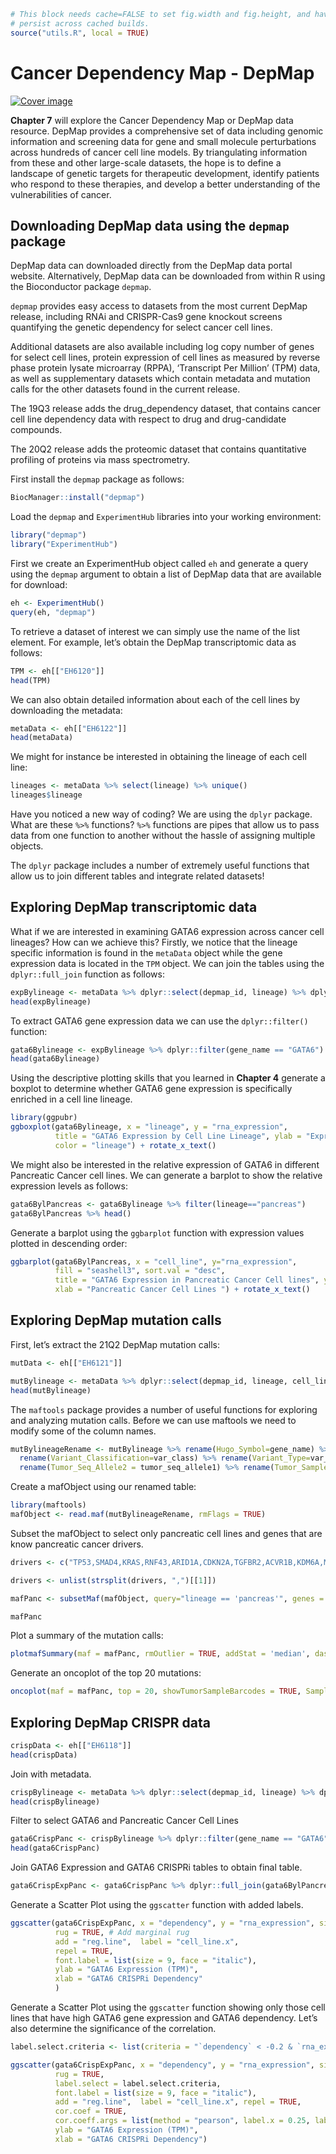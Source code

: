 ```r
# This block needs cache=FALSE to set fig.width and fig.height, and have those
# persist across cached builds.
source("utils.R", local = TRUE)
```

# Cancer Dependency Map  - DepMap

<a href="https://depmap.org/portal/"><img src="./images/depmap_site.png" alt="Cover image" /></a>

**Chapter 7** will explore the Cancer Dependency Map or DepMap data resource. DepMap provides a comprehensive set of data including genomic information and screening data for gene and small molecule perturbations across hundreds of cancer cell line models. By triangulating information from these and other large-scale datasets, the hope is to define a landscape of genetic targets for therapeutic development, identify patients who respond to these therapies, and develop a better understanding of the vulnerabilities of cancer. 

## Downloading DepMap data using the `depmap` package 

DepMap data can downloaded directly from the DepMap data portal website. Alternatively, DepMap data can be downloaded from within R using the Bioconductor package `depmap`. 

`depmap` provides easy access to datasets from the most current DepMap release, including RNAi and CRISPR-Cas9 gene knockout screens quantifying the genetic dependency for select cancer cell lines. 

Additional datasets are also available including log copy number of genes for select cell lines, protein expression of cell lines as measured by reverse phase protein lysate microarray (RPPA), 'Transcript Per Million' (TPM) data, as well as supplementary datasets which contain metadata and mutation calls for the other datasets found in the current release. 

The 19Q3 release adds the drug_dependency dataset, that contains cancer cell line dependency data with respect to drug and drug-candidate compounds. 

The 20Q2 release adds the proteomic dataset that contains quantitative profiling of proteins via mass spectrometry.


First install the `depmap` package as follows:

```r
BiocManager::install("depmap")
```

Load the `depmap` and `ExperimentHub` libraries into your working environment:

```r
library("depmap")
library("ExperimentHub")
```

First we create an ExperimentHub object called `eh` and  generate a query using the `depmap` argument to obtain a list of DepMap data that are available for download:

```r
eh <- ExperimentHub()
query(eh, "depmap")
```

To retrieve a dataset of interest we can simply use the name of the list element. For example, let's obtain the DepMap transcriptomic data as follows:

```r
TPM <- eh[["EH6120"]]
head(TPM)
```

We can also obtain detailed information about each of the cell lines by downloading the metadata:

```r
metaData <- eh[["EH6122"]]
head(metaData)
```


We might for instance be interested in obtaining the lineage of each cell line:

```r
lineages <- metaData %>% select(lineage) %>% unique()
lineages$lineage
```


Have you noticed a new way of coding? We are using the `dplyr` package. What are these `%>%` functions? `%>%` functions are pipes that allow us to pass data from one function to another without the hassle of assigning multiple objects.

The `dplyr` package includes a number of extremely useful functions that allow us to join different tables and integrate related datasets!

## Exploring DepMap transcriptomic data

What if we are interested in examining GATA6 expression across cancer cell lineages? How can we achieve this? Firstly, we notice that the lineage specific information is found in the `metaData` object while the gene expression data is located in the `TPM` object. We can join the tables using the `dplyr::full_join` function as follows:

```r
expBylineage <- metaData %>% dplyr::select(depmap_id, lineage) %>% dplyr::full_join(TPM, by = "depmap_id") 
head(expBylineage)
```

To extract GATA6 gene expression data we can use the `dplyr::filter()` function:
```r
gata6Bylineage <- expBylineage %>% dplyr::filter(gene_name == "GATA6")
head(gata6Bylineage)
```

Using the descriptive plotting skills that you learned in **Chapter 4** generate a boxplot to determine whether GATA6 gene expression is specifically enriched in a cell line lineage.

```r
library(ggpubr)
ggboxplot(gata6Bylineage, x = "lineage", y = "rna_expression",
          title = "GATA6 Expression by Cell Line Lineage", ylab = "Expression (TPM)",
          color = "lineage") + rotate_x_text()
```


We might also be interested in the relative expression of GATA6 in different Pancreatic Cancer cell lines. We can generate a barplot to show the relative expression levels as follows:


```r
gata6BylPancreas <- gata6Bylineage %>% filter(lineage=="pancreas")
gata6BylPancreas %>% head()
```


Generate a barplot using the `ggbarplot` function with expression values plotted in descending order:

```r
ggbarplot(gata6BylPancreas, x = "cell_line", y="rna_expression", 
          fill = "seashell3", sort.val = "desc",
          title = "GATA6 Expression in Pancreatic Cancer Cell lines", ylab = "Expression (TPM)",
          xlab = "Pancreatic Cancer Cell Lines ") + rotate_x_text()
```

## Exploring DepMap mutation calls

First, let's extract the 21Q2 DepMap mutation calls:

```r
mutData <- eh[["EH6121"]]
```


```r
mutBylineage <- metaData %>% dplyr::select(depmap_id, lineage, cell_line_name) %>% dplyr::full_join(mutData, by = "depmap_id") 
head(mutBylineage)
```


The `maftools` package provides a number of useful functions for exploring and analyzing mutation calls. Before we can use maftools we need to modify some of the column names.

```r
mutBylineageRename <- mutBylineage %>% rename(Hugo_Symbol=gene_name) %>% rename(Start_Position=start_pos) %>% rename(End_Position=end_pos) %>%
  rename(Variant_Classification=var_class) %>% rename(Variant_Type=var_type) %>% rename(Reference_Allele=ref_allele) %>% 
  rename(Tumor_Seq_Allele2 = tumor_seq_allele1) %>% rename(Tumor_Sample_Barcode = cell_line_name)
```


Create a mafObject using our renamed table:

```r
library(maftools)
mafObject <- read.maf(mutBylineageRename, rmFlags = TRUE)
```

Subset the mafObject to select only pancreatic cell lines and genes that are know pancreatic cancer drivers.

```r
drivers <- c("TP53,SMAD4,KRAS,RNF43,ARID1A,CDKN2A,TGFBR2,ACVR1B,KDM6A,MLL3,ACVR2A,SMARCA4,MAP2K4,SMAD3,RBM10,SF3B1,MARK2,TGFBR1,SDK2,PBRM1,U2AF1,FBXW7,ATM,TP53BP2,CALD1,BCORL1,FBLN2,PLXNB2,SIN3B,MACF1,DISP2,KALRN,ITPR3,HIVEP1,MYCBP2,NF2,SETD2,SPTB,NBEA,TLE4,JAG1,BRCA1,BRCA2,RPA1,PALB2")

drivers <- unlist(strsplit(drivers, ",")[[1]])

mafPanc <- subsetMaf(mafObject, query="lineage == 'pancreas'", genes = drivers)

mafPanc
```

Plot a summary of the mutation calls:

```r
plotmafSummary(maf = mafPanc, rmOutlier = TRUE, addStat = 'median', dashboard = TRUE, titvRaw = FALSE)
```


Generate an oncoplot of the top 20 mutations:

```r
oncoplot(maf = mafPanc, top = 20, showTumorSampleBarcodes = TRUE, SampleNamefontSize = 0.5)
```


## Exploring DepMap CRISPR data

```r
crispData <- eh[["EH6118"]]
head(crispData)
```

Join with metadata.

```r
crispBylineage <- metaData %>% dplyr::select(depmap_id, lineage) %>% dplyr::full_join(crispData, by = "depmap_id") 
head(crispBylineage)
```

Filter to select GATA6 and Pancreatic Cancer Cell Lines

```r
gata6CrispPanc <- crispBylineage %>% dplyr::filter(gene_name == "GATA6") %>% dplyr::filter(lineage == "pancreas")
head(gata6CrispPanc)
```

Join GATA6 Expression and GATA6 CRISPRi tables to obtain final table.

```r
gata6CrispExpPanc <- gata6CrispPanc %>% dplyr::full_join(gata6BylPancreas, by = "depmap_id") 
```


Generate a Scatter Plot using the `ggscatter` function with added labels.

```r
ggscatter(gata6CrispExpPanc, x = "dependency", y = "rna_expression", size = 0.6, 
          rug = TRUE, # Add marginal rug
          add = "reg.line",  label = "cell_line.x", 
          repel = TRUE,
          font.label = list(size = 9, face = "italic"),
          ylab = "GATA6 Expression (TPM)",
          xlab = "GATA6 CRISPRi Dependency"
          )
```

Generate a Scatter Plot using the `ggscatter` function showing only those cell lines that have high GATA6 gene expression and GATA6 dependency. Let's also determine the significance of the correlation.

```r
label.select.criteria <- list(criteria = "`dependency` < -0.2 & `rna_expression` >= 3")

ggscatter(gata6CrispExpPanc, x = "dependency", y = "rna_expression", size = 0.6, 
          rug = TRUE,
          label.select = label.select.criteria, 
          font.label = list(size = 9, face = "italic"),
          add = "reg.line",  label = "cell_line.x", repel = TRUE,
          cor.coef = TRUE, 
          cor.coeff.args = list(method = "pearson", label.x = 0.25, label.sep = "\n"),
          ylab = "GATA6 Expression (TPM)",
          xlab = "GATA6 CRISPRi Dependency")
```

